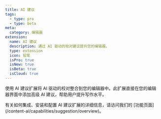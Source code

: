 ```yaml
---
title: AI 建议
tags:
  - type: pro
  - type: beta
meta:
  category: 编辑器
extension:
  name: AI 建议
  description: 通过 AI 驱动的校对建议提升您的编辑器。
  type: extension
  icon: 铅笔
  isPro: true
  isNew: true
  isBeta: true
  isCloud: true
---
```



使用 AI 建议扩展将 AI 驱动的校对整合到您的编辑器中。此扩展直接在您的编辑器界面中添加高级 AI 建议，帮助用户提升写作水平。

<Callout title="更多细节" variant="hint">
  有关如何集成、安装和配置 AI 建议扩展的详细信息，请访问我们的 [功能页面](/content-ai/capabilities/suggestion/overview)。
</Callout>

<CodeDemo
  isPro
  path="/Extensions/AiSuggestion"
  src="https://develop--tiptap-pro.netlify.app/preview/Extensions/AiSuggestion"
/>